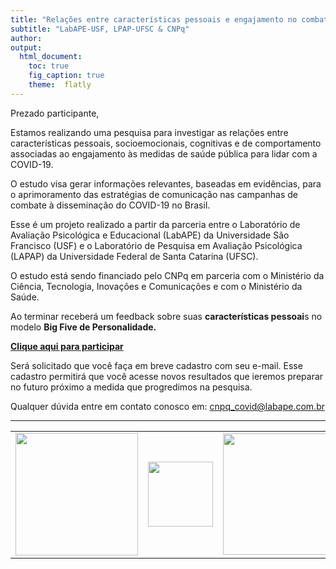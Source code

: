 ```yaml
---
title: "Relações entre características pessoais e engajamento no combate à COVID-19"
subtitle: "LabAPE-USF, LPAP-UFSC & CNPq"
author: 
output:
  html_document:
    toc: true
    fig_caption: true
    theme:  flatly
---
```


Prezado participante,

Estamos realizando uma pesquisa para investigar as relações entre características pessoais, socioemocionais, cognitivas e de comportamento associadas ao engajamento às medidas de saúde pública para lidar com a COVID-19.

O estudo visa gerar informações relevantes, baseadas em evidências, para o aprimoramento das estratégias de comunicação nas campanhas de combate à disseminação do COVID-19 no Brasil.

Esse é um projeto realizado a partir da parceria entre o Laboratório de Avaliação Psicológica e Educacional (LabAPE) da Universidade São Francisco (USF) e o Laboratório de Pesquisa em Avaliação Psicológica (LAPAP) da Universidade Federal de Santa Catarina (UFSC).

O estudo está sendo financiado pelo CNPq em parceria com o Ministério da Ciência, Tecnologia, Inovações e Comunicações e com o Ministério da Saúde.

Ao terminar receberá um feedback sobre suas **características pessoai**s no modelo **Big Five de Personalidade.**

[**Clique aqui para participar**](http://ec2-54-207-242-77.sa-east-1.compute.amazonaws.com/avaliado/cadastrar)

Será solicitado que você faça em breve cadastro com seu e-mail. Esse cadastro permitirá que você acesse novos resultados que ieremos preparar no futuro próximo a medida que progredimos na pesquisa.

Qualquer dúvida entre em contato conosco em: [cnpq_covid\@labape.com.br](mailto:cnpq_covid@labape.com.br)

------------------------------------------------------------------------

|                                    |                                          |                                |
|:----------------------------------:|:----------------------------------------:|:------------------------------:|
| ![](img/logo-usf.png){width="196"} | ![](img/brasao_default.png){width="104"} | ![](img/cnpq.png){width="194"} |

